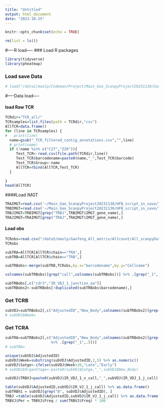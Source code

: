 ```yaml
---
title: "Untitled"
output: html_document
date: "2023-10-25"
---
```


```r
knitr::opts_chunk$set(echo = TRUE)
```

```r
rm(list = ls())
```

#----R load----
### Load R packages
```r
library(tidyverse)
library(pheatmap)
```

### Load save Data
```r
# load("/data1/maolp/Codeman/Project/Main_Gao_ScanpyProject20231130/Gao_plot/Figure3_TCRBCR_CDR3/DATA/MainTCR2_20231028.RData")
```

#----Data load----

#### load Raw TCR

```r
TCRdir="TCR_all/"
TCRsamples=list.files(path = TCRdir,"csv")
AllTCR=data.frame()
for (line in TCRsamples) {
#   print(line)
  name=gsub("_TCR_filtered_contig_annotations.csv","",line)
  # print(name)
  if (!name %in% c("C27","Z28")){
     Test_TCR<-read.csv(file.path(TCRdir,line))
     Test_TCR$barcodename=paste0(name,"_",Test_TCR$barcode)
     Test_TCR$Group<-name
     AllTCR=rbind(AllTCR,Test_TCR)
  }
 
}
head(AllTCR)
```


####Load IMGT

```r
TRAIMGT=read.csv('~/Main_Gao_ScanpyProject20231130/HFB_script_in_save/TCRgene/Gene/TRAgenelocus.csv')
TRBIMGT=read.csv('~/Main_Gao_ScanpyProject20231130/HFB_script_in_save/TCRgene/Gene/TRBlocus.csv')
TRBJIMGT=TRBIMGT[grep("TRBJ",TRBIMGT$IMGT_gene_name),]
TRAJIMGT=TRAIMGT[grep("TRAJ",TRAIMGT$IMGT_gene_name),]
```

#### Load obs

```r
TCRobs=read.csv("/data5/maolp/Gaofeng_All_matrix/Allcount/All_scanpyData/Data/TCRobs.csv")
TCRobs
```

```r
subTRA=AllTCR[AllTCR$chain=="TRA",]
subTRB=AllTCR[AllTCR$chain=="TRB",]
```


```r
subTRBobs<-merge(subTRB,TCRobs,by.x="barcodename",by.y="Cellname")
```
```r
colnames(subTRBobs)[grep("call",colnames(subTRBobs))] %>% .[grep("_1",.)]
```




```r
subTRBobs[,c("cdr3","IR_VDJ_1_junction_aa")]
subTRBobs2<-subTRBobs[!duplicated(subTRBobs$barcodename),]
```

### Get TCRB

```r
subVDJ=subTRBobs2[,c("AdjustedID","New_Body",colnames(subTRBobs2)[grep("call",colnames(subTRBobs))] %>% .[grep("_1",.)])]
# subVDJ$Week=
```
### Get TCRA
```r
subTRA=subTRBobs2[,c("AdjustedID","New_Body",colnames(subTRBobs2)[grep("call",colnames(subTRBobs))]
                     %>% .[grep("_1",.)])] 
# subTRA=
```




```r
unique(subVDJ$AdjustedID)
subVDJ$Week=substring(subVDJ$AdjustedID,2,5) %>% as.numeric()
subVDJ$Satge<-ifelse(subVDJ$Week>26,"Late","Early")
# subVDJ$OrganStage<-paste0(subVDJ$Satge,"_",subVDJ$New_Body)
```

```r
subVDJ$TRBVJ=paste0(subVDJ$IR_VDJ_1_v_call,"_",subVDJ$IR_VDJ_1_j_call)
```

```r
table(subVDJ$AdjustedID,subVDJ$IR_VJ_1_j_call) %>% as.data.frame()
subTRBh1 = subVDJ[grep("B", subVDJ$AdjustedID), ]
TRBJ =table(subVDJ$AdjustedID,subVDJ$IR_VJ_1_j_call) %>% as.data.frame()%>% arrange(desc(Freq))
TRBVJ$Per = TRBVJ$Freq / sum(TRBVJ$Freq) * 100
```

```r

```

